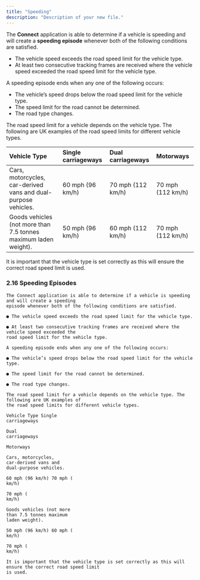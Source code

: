 ```yaml
---
title: "Speeding"
description: "Description of your new file."
---
```


The **Connect** application is able to determine if a vehicle is speeding and will create a **speeding episode** whenever both of the following conditions are satisfied.

- The vehicle speed exceeds the road speed limit for the vehicle type.
- At least two consecutive tracking frames are received where the vehicle speed exceeded the road speed limit for the vehicle type.

A speeding episode ends when any one of the following occurs:

- The vehicle’s speed drops below the road speed limit for the vehicle type.
- The speed limit for the road cannot be determined.
- The road type changes.

The road speed limit for a vehicle depends on the vehicle type. The following are UK examples of the road speed limits for different vehicle types.

| **Vehicle Type**                                                | **Single carriageways** | **Dual carriageways** | **Motorways**     |
| :-------------------------------------------------------------- | :---------------------- | :-------------------- | :---------------- |
| Cars, motorcycles, car-derived vans and dual-purpose vehicles.  | 60 mph (96 km/h)        | 70 mph (112 km/h)     | 70 mph (112 km/h) |
| Goods vehicles (not more than 7.5 tonnes maximum laden weight). | 50 mph (96 km/h)        | 60 mph (112 km/h)     | 70 mph (112 km/h) |

It is important that the vehicle type is set correctly as this will ensure the correct road speed limit is used.


### 2.16 Speeding Episodes

```
The Connect application is able to determine if a vehicle is speeding and will create a speeding
episode whenever both of the following conditions are satisfied.
```
```
● The vehicle speed exceeds the road speed limit for the vehicle type.
```
```
● At least two consecutive tracking frames are received where the vehicle speed exceeded the
road speed limit for the vehicle type.
```
```
A speeding episode ends when any one of the following occurs:
```
```
● The vehicle’s speed drops below the road speed limit for the vehicle type.
```
```
● The speed limit for the road cannot be determined.
```
```
● The road type changes.
```
```
The road speed limit for a vehicle depends on the vehicle type. The following are UK examples of
the road speed limits for different vehicle types.
```
```
Vehicle Type Single
carriageways
```
```
Dual
carriageways
```
```
Motorways
```
```
Cars, motorcycles,
car-derived vans and
dual-purpose vehicles.
```
```
60 mph (96 km/h) 70 mph (
km/h)
```
```
70 mph (
km/h)
```
```
Goods vehicles (not more
than 7.5 tonnes maximum
laden weight).
```
```
50 mph (96 km/h) 60 mph (
km/h)
```
```
70 mph (
km/h)
```
```
It is important that the vehicle type is set correctly as this will ensure the correct road speed limit
is used.